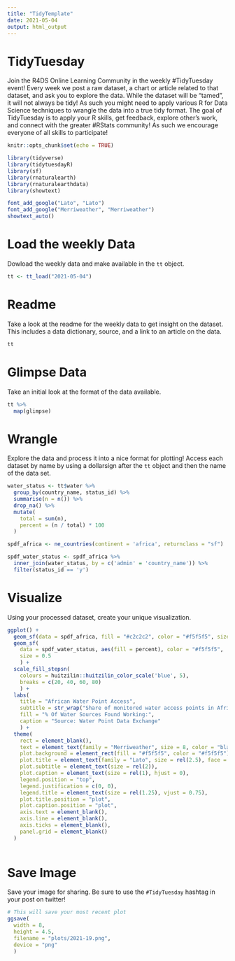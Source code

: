 ```yaml
---
title: "TidyTemplate"
date: 2021-05-04
output: html_output
---
```


# TidyTuesday

Join the R4DS Online Learning Community in the weekly #TidyTuesday event!
Every week we post a raw dataset, a chart or article related to that dataset, and ask you to explore the data.
While the dataset will be “tamed”, it will not always be tidy! As such you might need to apply various R for Data Science techniques to wrangle the data into a true tidy format.
The goal of TidyTuesday is to apply your R skills, get feedback, explore other’s work, and connect with the greater #RStats community!
As such we encourage everyone of all skills to participate!

```r

knitr::opts_chunk$set(echo = TRUE)

library(tidyverse)
library(tidytuesdayR)
library(sf)
library(rnaturalearth)
library(rnaturalearthdata)
library(showtext)

font_add_google("Lato", "Lato")
font_add_google("Merriweather", "Merriweather")
showtext_auto()

```

# Load the weekly Data

Dowload the weekly data and make available in the `tt` object.

```r

tt <- tt_load("2021-05-04")

```


# Readme

Take a look at the readme for the weekly data to get insight on the dataset.
This includes a data dictionary, source, and a link to an article on the data.

```r

tt

```


# Glimpse Data

Take an initial look at the format of the data available.

```r

tt %>% 
  map(glimpse)

```

# Wrangle

Explore the data and process it into a nice format for plotting! Access each dataset by name by using a dollarsign after the `tt` object and then the name of the data set.

```r

water_status <- tt$water %>%
  group_by(country_name, status_id) %>% 
  summarise(n = n()) %>% 
  drop_na() %>% 
  mutate(
    total = sum(n),
    percent = (n / total) * 100
  )

spdf_africa <- ne_countries(continent = 'africa', returnclass = "sf")

spdf_water_status <- spdf_africa %>%
  inner_join(water_status, by = c('admin' = 'country_name')) %>% 
  filter(status_id == 'y')

```


# Visualize

Using your processed dataset, create your unique visualization.

```r

ggplot() + 
  geom_sf(data = spdf_africa, fill = "#c2c2c2", color = "#f5f5f5", size = 0.5) +
  geom_sf(
    data = spdf_water_status, aes(fill = percent), color = "#f5f5f5", 
    size = 0.5
    ) +
  scale_fill_stepsn(
    colours = huitzilin::huitzilin_color_scale('blue', 5), 
    breaks = c(20, 40, 60, 80)
    ) +
  labs(
    title = "African Water Point Access",
    subtitle = str_wrap("Share of monitored water access points in Africa where water is available on the day of the visit between 1982 to 2020", 70),
    fill = "% Of Water Sources Found Working:",
    caption = "Source: Water Point Data Exchange"
    ) +
  theme(
    rect = element_blank(),
    text = element_text(family = "Merriweather", size = 8, color = "black"),
    plot.background = element_rect(fill = "#f5f5f5", color = "#f5f5f5"),
    plot.title = element_text(family = "Lato", size = rel(2.5), face = "bold"),
    plot.subtitle = element_text(size = rel(2)),
    plot.caption = element_text(size = rel(1), hjust = 0),
    legend.position = "top",
    legend.justification = c(0, 0),
    legend.title = element_text(size = rel(1.25), vjust = 0.75),
    plot.title.position = "plot",
    plot.caption.position = "plot",
    axis.text = element_blank(),
    axis.line = element_blank(),
    axis.ticks = element_blank(),
    panel.grid = element_blank()
  )
  
```

# Save Image

Save your image for sharing. Be sure to use the `#TidyTuesday` hashtag in your post on twitter! 

```r

# This will save your most recent plot
ggsave(
  width = 8,
  height = 4.5,
  filename = "plots/2021-19.png",
  device = "png"
  )

```
